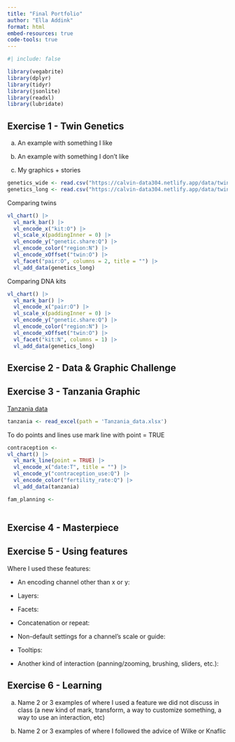 ```yaml
---
title: "Final Portfolio"
author: "Ella Addink"
format: html
embed-resources: true
code-tools: true 
---
```


```r
#| include: false

library(vegabrite)
library(dplyr)
library(tidyr)
library(jsonlite)
library(readxl)
library(lubridate)
```

## Exercise 1 - Twin Genetics

a.  An example with something I like

b.  An example with something I don't like

c.  My graphics + stories

```r
genetics_wide <- read.csv("https://calvin-data304.netlify.app/data/twins-genetics-wide.csv")
genetics_long <- read.csv("https://calvin-data304.netlify.app/data/twins-genetics-long.csv")
```

Comparing twins

```r
vl_chart() |> 
  vl_mark_bar() |> 
  vl_encode_x("kit:O") |>
  vl_scale_x(paddingInner = 0) |> 
  vl_encode_y("genetic.share:Q") |>
  vl_encode_color("region:N") |> 
  vl_encode_xOffset("twin:O") |> 
  vl_facet("pair:O", columns = 2, title = "") |>
  vl_add_data(genetics_long)
```

Comparing DNA kits

```r
vl_chart() |> 
  vl_mark_bar() |> 
  vl_encode_x("pair:O") |>
  vl_scale_x(paddingInner = 0) |> 
  vl_encode_y("genetic.share:Q") |>
  vl_encode_color("region:N") |> 
  vl_encode_xOffset("twin:O") |> 
  vl_facet("kit:N", columns = 1) |>
  vl_add_data(genetics_long)
```

## Exercise 2 - Data & Graphic Challenge

## Exercise 3 - Tanzania Graphic

[Tanzania data](Tanzania_data.xlsx)

```r
tanzania <- read_excel(path = 'Tanzania_data.xlsx') 
```

To do points and lines use mark line with point = TRUE

```r
contraception <- 
vl_chart() |> 
  vl_mark_line(point = TRUE) |>
  vl_encode_x("date:T", title = "") |> 
  vl_encode_y("contraception_use:Q") |> 
  vl_encode_color("fertility_rate:Q") |> 
  vl_add_data(tanzania) 

fam_planning <- 
  
```

## Exercise 4 - Masterpiece

## Exercise 5 - Using features

Where I used these features:

-   An encoding channel other than x or y:

-   Layers:

-   Facets:

-   Concatenation or repeat:

-   Non-default settings for a channel’s scale or guide:

-   Tooltips:

-   Another kind of interaction (panning/zooming, brushing, sliders, etc.):

## Exercise 6 - Learning

a.  Name 2 or 3 examples of where I used a feature we did not discuss in class (a new kind of mark, transform, a way to customize something, a way to use an interaction, etc)

b.  Name 2 or 3 examples of where I followed the advice of Wilke or Knaflic
